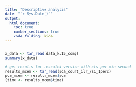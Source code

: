 ```yaml
---
title: "Descriptive analysis"
date: "`r Sys.Date()`"
output:
  html_document:
    toc: true
    number_sections: true
    code_folding: hide
---
```



```r

```

```r
x_data <- tar_read(data_kl15_comp)
summary(x_data)

```


```r
# get results for rescaled version with cts per min second
results_mcem <- tar_read(pca_count_ilr_vs1_1perc)
pca_mcem <- results_mcem$pca
(time <- results_mcem$time)

```